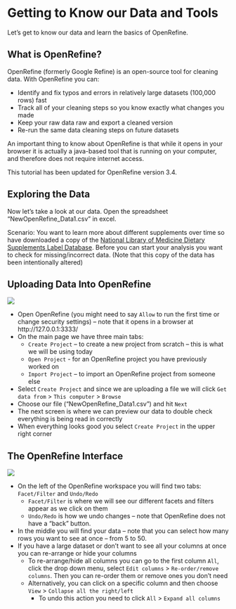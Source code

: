 # Getting to Know our Data and Tools

Let's get to know our data and learn the basics of OpenRefine. 

## What is OpenRefine?

OpenRefine (formerly Google Refine) is an open-source tool for cleaning data. With OpenRefine you can:

- Identify and fix typos and errors in relatively large datasets (100,000 rows) fast
- Track all of your cleaning steps so you know exactly what changes you made
- Keep your raw data raw and export a cleaned version
- Re-run the same data cleaning steps on future datasets

An important thing to know about OpenRefine is that while it opens in your browser it is actually a java-based tool that is running on your computer, and therefore does not require internet access.

This tutorial has been updated for OpenRefine version 3.4.

## Exploring the Data 

Now let's take a look at our data. Open the spreadsheet “NewOpenRefine_Data1.csv” in excel. 

Scenario: You want to learn more about different supplements over time so have downloaded a copy of the [National Library of Medicine Dietary Supplements Label Database](https://datadiscovery.nlm.nih.gov/Drugs-and-Supplements/Dietary-Supplements-Label-Database-DSLD-Product-In/wp6t-qxsk). Before you can start your analysis you want to check for missing/incorrect data. (Note that this copy of the data has been intentionally altered)

## Uploading Data Into OpenRefine

![](images/OpenRefine_Upload.png)

- Open OpenRefine (you might need to say `Allow` to run the first time or change security settings) – note that it opens in a browser at http://127.0.0.1:3333/
- On the main page we have three main tabs: 
    + `Create Project` – to create a new project from scratch – this is what we will be using today
    + `Open Project` - for an OpenRefine project you have previously worked on
    + `Import Project` – to import an OpenRefine project from someone else 
- Select `Create Project` and since we are uploading a file we will click `Get data from` > `This computer` > `Browse`
- Choose our file ("NewOpenRefine_Data1.csv") and hit `Next`
- The next screen is where we can preview our data to double check everything is being read in correctly 
- When everything looks good you select `Create Project` in the upper right corner 

## The OpenRefine Interface

![](images/OpenRefine_Interface.png)

- On the left of the OpenRefine workspace you will find two tabs: `Facet/Filter` and `Undo/Redo`
    + `Facet/Filter` is where we will see our different facets and filters appear as we click on them
    + `Undo/Redo` is how we undo changes – note that OpenRefine does not have a “back” button.
- In the middle you will find your data – note that you can select how many rows you want to see at once – from 5 to 50.
- If you have a large dataset or don’t want to see all your columns at once you can re-arrange or hide your columns
    + To re-arrange/hide all columns you can go to the first column `All`, click the drop down menu, select `Edit columns` > `Re-order/remove columns`. Then you can re-order them or remove ones you don’t need
    + Alternatively, you can click on a specific column and then choose `View` > `Collapse all the right/left`
      - To undo this action you need to click `All` > `Expand all columns`
